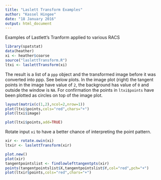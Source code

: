 ```yaml
---
title: "Laslett Transform Examples"
author: "Kassel Hingee"
date: "18 January 2016"
output: html_document
---
```


Examples of Lastlett's Tranform applied to various RACS



```r
library(spatstat)
data(heather)
xi <- heather$coarse
source("laslettTransform.R")
ltxi <- laslettTransform(xi)
```

The result is a list of a `ppp` object and the transformed image before it was converted into ppp. See below plots. In the image plot (right) the tangent points in the image have value of `2`, the background has value of `0` and outside the window is `NA`. For confirmation the points in `ltxi$points` have been plotted as circles on top of the image plot.  

```r
layout(matrix(c(1,2),ncol=2,nrow=1))
plot(ltxi$points,cols="red",chars="+")
plot(ltxi$image)

plot(ltxi$points,add=TRUE)
```

Rotate input `xi` to have a better chance of interpreting the point pattern.

```r
xir <- rotate.owin(xi)
ltxir <- laslettTransform(xir)
```
```r
plot.new()
plot(xir)
tangentpointslist <- findlowlefttangentpts(xir)
points(tangentpointslist$X,tangentpointslist$Y,col="red",pch="+")
plot(ltxir$points,cols="red",chars="+")
```


